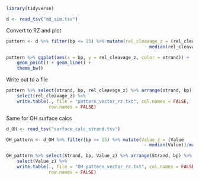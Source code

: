 ```r
library(tidyverse)
```

```r
d <- read_tsv("md_sim.tsv")
```

Convert to RZ and plot
```r
pattern <- d %>% filter(bp <= 15) %>% mutate(rel_cleavage_z = (rel_cleavage
                                                    - median(rel_cleavage))/mad(rel_cleavage))
```

```r
pattern %>% ggplot(aes(x = bp, y = rel_cleavage_z, color = strand)) +
    geom_point() + geom_line() + 
    theme_bw()
```

Write out to a file
```r
pattern %>% select(strand, bp, rel_cleavage_z) %>% arrange(strand, bp) %>%
    select(rel_cleavage_z) %>%
    write.table(., file = "pattern_vector_rz.txt", col.names = FALSE,
                row.names = FALSE)
```

Same for OH surface calcs
```r
d_OH <- read_tsv("surface_calc_strand.tsv")
```

```r
OH_pattern <- d_OH %>% filter(bp <= 15) %>% mutate(Value_z = (Value
                                                    - median(Value))/mad(Value))
```


```r
OH_pattern %>% select(Strand, bp, Value_z) %>% arrange(Strand, bp) %>%
    select(Value_z) %>%
    write.table(., file = "OH_pattern_vector_rz.txt", col.names = FALSE,
                row.names = FALSE)
```

